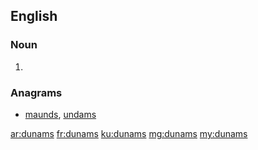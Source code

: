 ==English==

===Noun===
{{head|en|plural}}

# {{plural of|dunam|lang=en}}

===Anagrams===
* [[maunds#English|maunds]], [[undams#English|undams]]

[[ar:dunams]]
[[fr:dunams]]
[[ku:dunams]]
[[mg:dunams]]
[[my:dunams]]